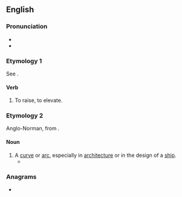 {{also|Hance}}
==English==

===Pronunciation===
* {{IPA|/hɑːns/|lang=en}}
* {{rhymes|æns|lang=en}}

===Etymology 1===
See {{m|en|enhance}}.

====Verb====
{{en-verb|hanc}}

# {{lb|en|transitive|obsolete}} To raise, to elevate.
#: {{rfquotek|Lydgate}}

===Etymology 2===
Anglo-Norman, from {{der|en|fro|haulce}}.

====Noun====
{{en-noun}}

# A [[curve]] or [[arc]], especially in [[architecture]] or in the design of a [[ship]].
#* {{quote-text|year=1974|author=Guy Davenport|title=Tatlin!|passage=He wears a minimal white cotton brief, and is pleased by the '''hance''' of its pouch, a catenary dip as he faces the mirror, the profile navicular and ostent.}}

===Anagrams===
* {{anagrams|en|Chena}}